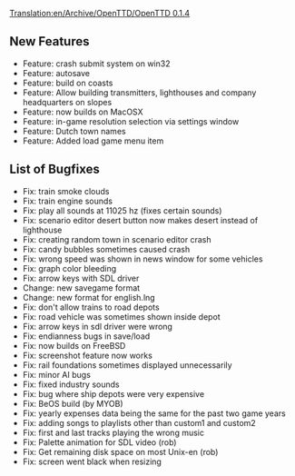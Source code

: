 [[Translation:en/Archive/OpenTTD/OpenTTD 0.1.4]]
{{en/Archive/OpenTTD/NaviPrevNext|prev=en/Archive/OpenTTD/OpenTTD 0.1.3|next=en/Archive/OpenTTD/OpenTTD 0.2.0|date=25 March 2004}}

==New Features==
*Feature: crash submit system on win32
*Feature: autosave
*Feature: build on coasts
*Feature: Allow building transmitters, lighthouses and company headquarters on slopes
*Feature: now builds on MacOSX
*Feature: in-game resolution selection via settings window
*Feature: Dutch town names
*Feature: Added load game menu item

==List of Bugfixes==
*Fix: train smoke clouds
*Fix: train engine sounds
*Fix: play all sounds at 11025 hz (fixes certain sounds)
*Fix: scenario editor desert button now makes desert instead of lighthouse
*Fix: creating random town in scenario editor crash
*Fix: candy bubbles sometimes caused crash
*Fix: wrong speed was shown in news window for some vehicles
*Fix: graph color bleeding
*Fix: arrow keys with SDL driver
*Change: new savegame format
*Change: new format for english.lng
*Fix: don't allow trains to road depots
*Fix: road vehicle was sometimes shown inside depot
*Fix: arrow keys in sdl driver were wrong
*Fix: endianness bugs in save/load
*Fix: now builds on FreeBSD
*Fix: screenshot feature now works
*Fix: rail foundations sometimes displayed unnecessarily
*Fix: minor AI bugs
*Fix: fixed industry sounds
*Fix: bug where ship depots were very expensive
*Fix: BeOS build (by MYOB)
*Fix: yearly expenses data being the same for the past two game years
*Fix: adding songs to playlists other than custom1 and custom2
*Fix: first and last tracks playing the wrong music
*Fix: Palette animation for SDL video (rob)
*Fix: Get remaining disk space on most Unix-en (rob)
*Fix: screen went black when resizing